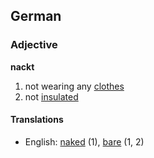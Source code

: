 ==German==
===Adjective===
'''nackt'''

# not wearing any [[clothes]]
# not [[insulated]]


====Translations====
*English: [[naked]] (1), [[bare]] (1, 2)